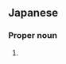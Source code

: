 ==Japanese==
{{ja-kanjitab|ゆう|じ}}

===Proper noun===
{{ja-pos|ゆうじ|proper}}

# {{given name|male|lang=ja|sort=ゆうじ}}